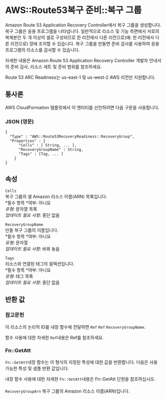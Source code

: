 # AWS::Route53복구 준비::복구 그룹

Amazon Route 53 Application Recovery Controller에서 복구 그룹을 생성합니다. 복구 그룹은 응용 프로그램을 나타냅니다. 일반적으로 리소스 및 기능 측면에서 서로의 복제본인 두 개 이상의 셀로 구성되므로 한 리전에서 다른 리전으로(예: 한 리전에서 다른 리전으로) 장애 조치할 수 있습니다. 복구 그룹을 만들면 준비 검사를 사용하여 응용 프로그램의 리소스를 감사할 수 있습니다.

자세한 내용은 Amazon Route 53 Application Recovery Controller 개발자 안내서의 준비 검사, 리소스 세트 및 준비 범위를 참조하세요.

Route 53 ARC Readiness는 us-east-1 및 us-west-2 AWS 리전만 지원합니다.

## 통사론

AWS CloudFormation 템플릿에서 이 엔터티를 선언하려면 다음 구문을 사용합니다.

### JSON (영문)

```
{
  "Type" : "AWS::Route53RecoveryReadiness::RecoveryGroup",
  "Properties" : {
      "Cells" : [ String, ... ],
      "RecoveryGroupName" : String,
      "Tags" : [Tag, ... ]
    }
}
```

## 속성

`Cells`  
복구 그룹의 셀 Amazon 리소스 이름(ARN) 목록입니다.  
*필수 항목 *여부: 아니요  
_유형_: 문자열 목록  
_업데이트 필요 사항_: 중단 없음

`RecoveryGroupName`  
만들 복구 그룹의 이름입니다.  
*필수 항목 *여부: 아니요  
_유형_: 문자열  
_업데이트 필요 사항_: 바꿔 놓음

`Tags`  
리소스와 연결된 태그의 컬렉션입니다.  
*필수 항목 *여부: 아니요  
_유형_: 태그 목록  
_업데이트 필요 사항_: 중단 없음

## 반환 값

### 참고문헌

이 리소스의 논리적 ID를 내장 함수에 전달하면 `Ref` `Ref` `RecoveryGroupName`.

함수 사용에 대한 자세한 `Ref`내용은 Ref를 참조하세요.

### Fn::GetAtt

`Fn::GetAtt`내장 함수는 이 형식의 지정된 특성에 대한 값을 반환합니다. 다음은 사용 가능한 특성 및 샘플 반환 값입니다.

내장 함수 사용에 대한 자세한 `Fn::GetAtt`내용은 Fn::GetAtt 단원을 참조하십시오.

####

`RecoveryGroupArn` 복구 그룹의 Amazon 리소스 이름(ARN)입니다.
